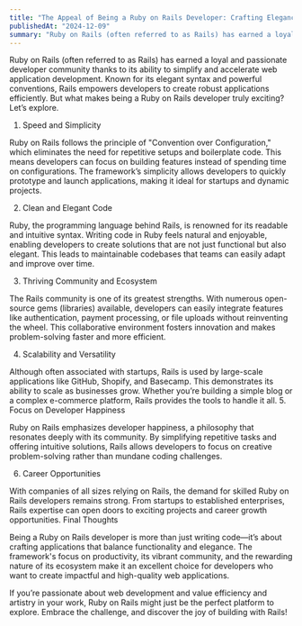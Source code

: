 ```yaml
---
title: "The Appeal of Being a Ruby on Rails Developer: Crafting Elegance with Efficiency"
publishedAt: "2024-12-09"
summary: "Ruby on Rails (often referred to as Rails) has earned a loyal and passionate developer community thanks to its ability to simplify and accelerate web application development. Known for its elegant syntax and powerful conventions, Rails empowers developers to create robust applications efficiently. But what makes being a Ruby on Rails developer truly exciting? Let’s explore."
---
```


Ruby on Rails (often referred to as Rails) has earned a loyal and passionate developer community thanks to its ability to simplify and accelerate web application development. Known for its elegant syntax and powerful conventions, Rails empowers developers to create robust applications efficiently. But what makes being a Ruby on Rails developer truly exciting? Let’s explore.

1. Speed and Simplicity

Ruby on Rails follows the principle of "Convention over Configuration," which eliminates the need for repetitive setups and boilerplate code. This means developers can focus on building features instead of spending time on configurations. The framework’s simplicity allows developers to quickly prototype and launch applications, making it ideal for startups and dynamic projects.

2. Clean and Elegant Code

Ruby, the programming language behind Rails, is renowned for its readable and intuitive syntax. Writing code in Ruby feels natural and enjoyable, enabling developers to create solutions that are not just functional but also elegant. This leads to maintainable codebases that teams can easily adapt and improve over time.

3. Thriving Community and Ecosystem

The Rails community is one of its greatest strengths. With numerous open-source gems (libraries) available, developers can easily integrate features like authentication, payment processing, or file uploads without reinventing the wheel. This collaborative environment fosters innovation and makes problem-solving faster and more efficient.

4. Scalability and Versatility

Although often associated with startups, Rails is used by large-scale applications like GitHub, Shopify, and Basecamp. This demonstrates its ability to scale as businesses grow. Whether you’re building a simple blog or a complex e-commerce platform, Rails provides the tools to handle it all.
5. Focus on Developer Happiness

Ruby on Rails emphasizes developer happiness, a philosophy that resonates deeply with its community. By simplifying repetitive tasks and offering intuitive solutions, Rails allows developers to focus on creative problem-solving rather than mundane coding challenges.

6. Career Opportunities

With companies of all sizes relying on Rails, the demand for skilled Ruby on Rails developers remains strong. From startups to established enterprises, Rails expertise can open doors to exciting projects and career growth opportunities.
Final Thoughts

Being a Ruby on Rails developer is more than just writing code—it’s about crafting applications that balance functionality and elegance. The framework's focus on productivity, its vibrant community, and the rewarding nature of its ecosystem make it an excellent choice for developers who want to create impactful and high-quality web applications.

If you’re passionate about web development and value efficiency and artistry in your work, Ruby on Rails might just be the perfect platform to explore. Embrace the challenge, and discover the joy of building with Rails!